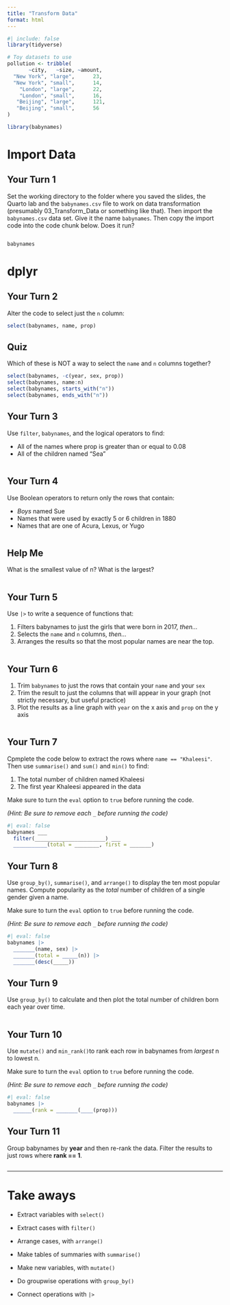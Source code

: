```yaml
---
title: "Transform Data"
format: html
---
```


```r
#| include: false
library(tidyverse)

# Toy datasets to use
pollution <- tribble(
       ~city,   ~size, ~amount, 
  "New York", "large",      23,
  "New York", "small",      14,
    "London", "large",      22,
    "London", "small",      16,
   "Beijing", "large",      121,
   "Beijing", "small",      56
)

library(babynames)
```

# Import Data

## Your Turn 1

Set the working directory to the folder where you saved the slides, the Quarto lab and the `babynames.csv` file to work on data transformation (presumably 03_Transform_Data or something like that).
Then import the `babynames.csv` data set. Give it the name `babynames`.
Then copy the import code into the code chunk below. Does it run?

```r

```

```r
babynames
```

# dplyr

## Your Turn 2

Alter the code to select just the `n` column:

```r
select(babynames, name, prop)
```

## Quiz

Which of these is NOT a way to select the `name` and `n` columns together?

```r
select(babynames, -c(year, sex, prop))
select(babynames, name:n)
select(babynames, starts_with("n"))
select(babynames, ends_with("n"))
```

## Your Turn 3

Use `filter`, `babynames`, and the logical operators to find:

* All of the names where prop is greater than or equal to 0.08  
* All of the children named "Sea"  

```r

```

## Your Turn 4

Use Boolean operators to return only the rows that contain:

* _Boys_ named Sue  
* Names that were used by exactly 5 or 6 children in 1880  
* Names that are one of Acura, Lexus, or Yugo

```r

```

## Help Me

What is the smallest value of n?
What is the largest?

```r

```

## Your Turn 5

Use `|>` to write a sequence of functions that: 

1. Filters babynames to just the girls that were born in 2017, *then...*  
2. Selects the `name` and `n` columns, *then...*  
3. Arranges the results so that the most popular names are near the top.

```r

```

## Your Turn 6

1. Trim `babynames` to just the rows that contain your `name` and your `sex`  
2. Trim the result to just the columns that will appear in your graph (not
strictly necessary, but useful practice)
3. Plot the results as a line graph with `year` on the x axis and `prop` on the
y axis

```r

```

## Your Turn 7

Cpmplete the code below to extract the rows where `name == "Khaleesi"`. Then
use `summarise()` and `sum()` and `min()` to find:

1. The total number of children named Khaleesi
2. The first year Khaleesi appeared in the data

Make sure to turn the `eval` option to `true` before running the code.

*(Hint: Be sure to remove each `_` before running the code)*

```r
#| eval: false
babynames ___ 
  filter(_______________________) ___
  ___________(total = ________, first = _______)
```

## Your Turn 8

Use `group_by()`, `summarise()`, and `arrange()` to display the ten most popular
names. Compute popularity as the *total* number of children of a single gender
given a name.

Make sure to turn the `eval` option to `true` before running the code.

*(Hint: Be sure to remove each `_` before running the code)*

```r
#| eval: false
babynames |> 
  _______(name, sex) |> 
  _______(total = _____(n)) |> 
  _______(desc(_____))
```

## Your Turn 9

Use `group_by()` to calculate and then plot the total number of children born
each year over time.

```r

```

## Your Turn 10

Use `mutate()` and `min_rank()`to rank each row in babynames from _largest_ n to
lowest n.

Make sure to turn the `eval` option to `true` before running the code.

*(Hint: Be sure to remove each `_` before running the code)*

```r
#| eval: false
babynames |> 
  ______(rank = _______(____(prop)))
```

## Your Turn 11

Group babynames by **year** and then re-rank the data. Filter the results to
just rows where **rank == 1**.

```r

```

***

# Take aways

* Extract variables with `select()`  
* Extract cases with `filter()`  
* Arrange cases, with `arrange()`  

* Make tables of summaries with `summarise()`  
* Make new variables, with `mutate()`  
* Do groupwise operations with `group_by()`

* Connect operations with `|>`  
